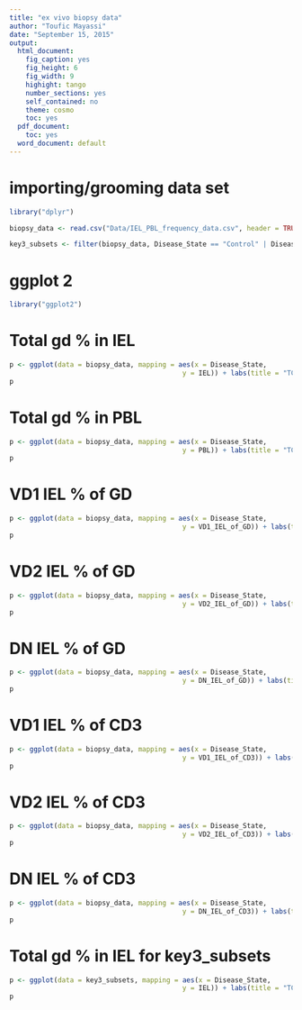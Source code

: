 ```yaml
---
title: "ex vivo biopsy data"
author: "Toufic Mayassi"
date: "September 15, 2015"
output:
  html_document:
    fig_caption: yes
    fig_height: 6
    fig_width: 9
    highight: tango
    number_sections: yes
    self_contained: no
    theme: cosmo
    toc: yes
  pdf_document:
    toc: yes
  word_document: default
---
```


# importing/grooming data set

```r
library("dplyr")

biopsy_data <- read.csv("Data/IEL_PBL_frequency_data.csv", header = TRUE)

key3_subsets <- filter(biopsy_data, Disease_State == "Control" | Disease_State == "Active" | Disease_State == "GFD")

```

# ggplot 2

```r
library("ggplot2")
```

# Total gd % in IEL 

```r
p <- ggplot(data = biopsy_data, mapping = aes(x = Disease_State,
                                           y = IEL)) + labs(title = "TCRɣδ IEL", x = "", y = "% of CD3pos IEL") + geom_boxplot(notch = TRUE, notchwidth = .3, aes(color = Disease_State))
p
```

# Total gd % in PBL

```r
p <- ggplot(data = biopsy_data, mapping = aes(x = Disease_State,
                                           y = PBL)) + labs(title = "TCRɣδ PBL", x = "", y = "% of CD3pos PBL") + geom_boxplot(notch = TRUE, notchwidth = .3, aes(color = Disease_State))
p
```

# VD1 IEL % of GD 

```r
p <- ggplot(data = biopsy_data, mapping = aes(x = Disease_State,
                                           y = VD1_IEL_of_GD)) + labs(title = "Vδ1 IEL", x = "", y = "% of GDpos IEL") + geom_boxplot(notch = FALSE, notchwidth = .3, aes(color = Disease_State))
p
```

# VD2 IEL % of GD 

```r
p <- ggplot(data = biopsy_data, mapping = aes(x = Disease_State,
                                           y = VD2_IEL_of_GD)) + labs(title = "Vδ2 IEL", x = "", y = "% of GDpos IEL") + geom_boxplot(notch = FALSE, notchwidth = .3, aes(color = Disease_State))
p
```

# DN IEL % of GD 

```r
p <- ggplot(data = biopsy_data, mapping = aes(x = Disease_State,
                                           y = DN_IEL_of_GD)) + labs(title = "DN IEL", x = "", y = "% of GDpos IEL") + geom_boxplot(notch = FALSE, notchwidth = .3, aes(color = Disease_State))
p
```

# VD1 IEL % of CD3 

```r
p <- ggplot(data = biopsy_data, mapping = aes(x = Disease_State,
                                           y = VD1_IEL_of_CD3)) + labs(title = "Vδ1 IEL", x = "", y = "% of CD3pos IEL") + geom_boxplot(notch = TRUE, notchwidth = .3, aes(color = Disease_State))
p
```

# VD2 IEL % of CD3 

```r
p <- ggplot(data = biopsy_data, mapping = aes(x = Disease_State,
                                           y = VD2_IEL_of_CD3)) + labs(title = "Vδ2 IEL", x = "", y = "% of CD3pos IEL") + geom_boxplot(notch = TRUE, notchwidth = .3, aes(color = Disease_State))
p
```

# DN IEL % of CD3 

```r
p <- ggplot(data = biopsy_data, mapping = aes(x = Disease_State,
                                           y = DN_IEL_of_CD3)) + labs(title = "DN IEL", x = "", y = "% of CD3pos IEL") + geom_boxplot(notch = TRUE, notchwidth = .3, aes(color = Disease_State))
p
```

# Total gd % in IEL for key3_subsets

```r
p <- ggplot(data = key3_subsets, mapping = aes(x = Disease_State,
                                           y = IEL)) + labs(title = "TCRɣδ IEL", x = "", y = "% of CD3pos IEL") + geom_boxplot(notch = TRUE, notchwidth = .3, aes(color = Disease_State))
p
```

